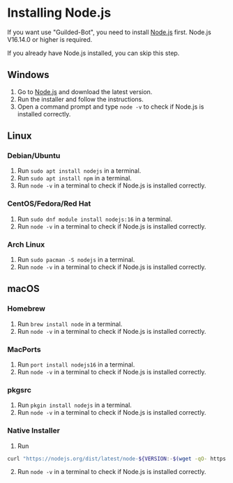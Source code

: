 # Installing Node.js
If you want use "Guilded-Bot", you need to install [Node.js](https://nodejs.org/en/) first. Node.js V16.14.0 or higher is required.

<Callout emoji="📌" title="Note">
If you already have Node.js installed, you can skip this step.
</Callout>

## Windows
1. Go to [Node.js](https://nodejs.org/en/) and download the latest version.
2. Run the installer and follow the instructions.
3. Open a command prompt and type `node -v` to check if Node.js is installed correctly.

## Linux
### Debian/Ubuntu
1. Run `sudo apt install nodejs` in a terminal.
2. Run `sudo apt install npm` in a terminal.
3. Run `node -v` in a terminal to check if Node.js is installed correctly.
### CentOS/Fedora/Red Hat
1. Run `sudo dnf module install nodejs:16` in a terminal.
2. Run `node -v` in a terminal to check if Node.js is installed correctly.
### Arch Linux
1. Run `sudo pacman -S nodejs` in a terminal.
2. Run `node -v` in a terminal to check if Node.js is installed correctly.

## macOS
### Homebrew
1. Run `brew install node` in a terminal.
2. Run `node -v` in a terminal to check if Node.js is installed correctly.
### MacPorts
1. Run `port install nodejs16` in a terminal.
2. Run `node -v` in a terminal to check if Node.js is installed correctly.
### pkgsrc
1. Run `pkgin install nodejs` in a terminal.
2. Run `node -v` in a terminal to check if Node.js is installed correctly.
### Native Installer
1. Run 
```bash
curl "https://nodejs.org/dist/latest/node-${VERSION:-$(wget -qO- https://nodejs.org/dist/latest/ | sed -nE 's|.*>node-(.*)\.pkg</a>.*|\1|p')}.pkg" > "$HOME/Downloads/node-latest.pkg" && sudo installer -store -pkg "$HOME/Downloads/node-latest.pkg" -target "/" && rm "$HOME/Downloads/node-latest.pkg"
```

2. Run `node -v` in a terminal to check if Node.js is installed correctly.